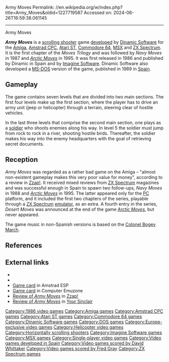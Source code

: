 Army Moves
Permalink: //en.wikipedia.org/w/index.php?title=Army_Moves&oldid=1227719587
Accessed on: 2024-06-26T16:59:38.061145



------
Army Moves
{{Short description|1986 video game}}
{{Infobox video game
|title = Army Moves
|image = Army_Moves_ZX_cover.jpg
|caption = ZX Spectrum Cover art
|developer = [[Dinamic Software]]
|publisher = [[Imagine Software]]
|artist = Simon Butler
|programmer = Marc Wilding
|composer = [[David Whittaker (video game composer)|David Whittaker]]
|released = 1986 (CPC, ZX)<br>1987 (MSX)<br>April 1987 (Amiga, C64)<br>1988 (ST)<br>1989 (DOS)
|genre = [[Shoot 'em up#Scrolling shooters|Scrolling shooter]]
|modes = [[Single-player video game|Single-player]]
|platforms = [[Amiga]], [[Amstrad CPC]], [[Atari ST]], [[Commodore 64]], [[MS-DOS]], [[MSX]], [[ZX Spectrum]]
}}

'''''Army Moves''''' is a [[Shoot 'em up#Scrolling shooters|scrolling shooter]] game [[video game developer|developed]] by [[Dinamic Software]] for the [[Amiga]], [[Amstrad CPC]], [[Atari ST]], [[Commodore 64]], [[MSX]] and [[ZX Spectrum]]. It is the first chapter of the ''Moves Trilogy'' and was followed by ''Navy Moves'' in 1987 and ''[[Arctic Moves]]'' in 1995. It was first released in 1986 and published by Dinamic in Spain and by [[Imagine Software]]. Dinamic Software also developed a [[MS-DOS]] version of the game, published in 1989 in [[Spain]].

==Gameplay==
The game contains seven levels that are divided into two main sections. The first four levels make up the first section, where the player has to drive an army unit (jeep or helicopter) through a terrain, steering clear of hostile vehicles.

In the last three levels that comprise the second main section, one plays as a [[soldier]] who shoots enemies along his way. In level 5 the soldier must jump from rock to rock in a river, shooting hostile birds. Thereafter, the soldier makes his way into the enemy headquarters with the goal of retrieving secret documents.

==Reception==
{{Video game reviews
| award1Pub = ''Computer and Video Games''
| award1 = C+VG Hit<ref>Game review, Computer & Video Games issue 69, July 1987, page 46</ref>
| award2Pub = ''Sinclair User''
| award2 = SU Classic<ref>See game's front cover artwork</ref>
}}
''Army Moves'' was regarded as a rather bad game on the Amiga – "almost non-existent gameplay makes this very poor value for money", according to a review in [[Zzap!64#Zzap.2164|Zzap!]]. It received mixed reviews from [[ZX Spectrum]] magazines and was successful enough in Spain to spawn two follow-ups, ''Navy Moves'' in 1988 and ''[[Arctic Moves]]'' in 1995. The latter appeared only for the [[Personal computer|PC]] platform, and it included the first two chapters of the series, playable through a [[ZX Spectrum]] [[emulator]], as an extra. A fourth entry in the series, ''Desert Moves'' was announced at the end of the game ''[[Arctic Moves]]'', but never appeared.

The game music in non-Spanish versions is based on the [[Colonel Bogey March]].

==References==
{{reflist}}

==External links==
* {{moby game|id=/army-moves}}
* {{WoS_game|id=0000273}}
* [https://amstrad.es/doku.php?id=juegos:army_moves Game card] in Amstrad ESP
* [http://computeremuzone.com/ficha.php?id=24&l=en Game card] in Computer Emuzone
* [https://web.archive.org/web/20050907084538/http://www.classicgaming.com/amigareviews/armymove.htm Review of ''Army Moves''] in [[Zzap!64#Zzap.2164|Zzap!]]
* [https://web.archive.org/web/20060222073125/http://www.ysrnry.co.uk/articles/armymoves.htm Review of ''Army Moves''] in [[Your Sinclair]]

[[Category:1986 video games]]
[[Category:Amiga games]]
[[Category:Amstrad CPC games]]
[[Category:Atari ST games]]
[[Category:Commodore 64 games]]
[[Category:Dinamic Software games]]
[[Category:DOS games]]
[[Category:Europe-exclusive video games]]
[[Category:Helicopter video games]]
[[Category:Horizontally scrolling shooters]]
[[Category:Imagine Software games]]
[[Category:MSX games]]
[[Category:Single-player video games]]
[[Category:Video games developed in Spain]]
[[Category:Video games scored by David Whittaker]]
[[Category:Video games scored by Fred Gray]]
[[Category:ZX Spectrum games]]

{{scroll-shooter-videogame-stub}}